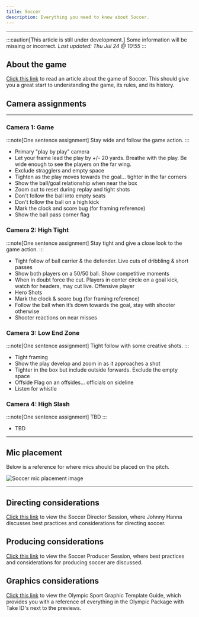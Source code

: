 ```yaml
---
title: Soccer
description: Everything you need to know about Soccer.
---
```



---
:::caution[This article is still under development.]
Some information will be missing or incorrect. *Last updated: Thu Jul 24 @ 10:55*
:::
## About the game
[Click this link](https://eliteclubs.com/soccer-101/) to read an article about the game of Soccer. This should give you a great start to understanding the game, its rules, and its history.

## Camera assignments
---
### Camera 1: Game
:::note[One sentence assignment]
Stay wide and follow the game action.
:::
- Primary "play by play" camera
- Let your frame lead the play by +/- 20 yards. Breathe with the play. Be wide enough to see the players on the far wing.
- Exclude stragglers and empty space
- Tighten as the play moves towards the goal... tighter in the far corners
- Show the ball/goal relationship when near the box
- Zoom out to reset during replay and tight shots
- Don't follow the ball into empty seats
- Don't follow the ball on a high kick
- Mark the clock and score bug (for framing reference)
- Show the ball pass corner flag

### Camera 2: High Tight
:::note[One sentence assignment]
Stay tight and give a close look to the game action.
:::
- Tight follow of ball carrier & the defender. Live cuts of dribbling & short passes
- Show both players on a 50/50 ball. Show competitive moments
- When in doubt force the cut. Players in center circle on a goal kick, watch for headers,
may cut live. Offensive player
- Hero Shots
- Mark the clock & score bug (for framing reference)
- Follow the ball when it’s down towards the goal, stay with shooter otherwise
- Shooter reactions on near misses

### Camera 3: Low End Zone
:::note[One sentence assignment]
Tight follow with some creative shots.
:::
- Tight framing
- Show the play develop and zoom in as it approaches a shot
- Tighter in the box but include outside forwards. Exclude the empty space
- Offside Flag on an offsides... officials on sideline
- Listen for whistle

### Camera 4: High Slash
:::note[One sentence assignment]
TBD
:::
- TBD
---

## Mic placement
Below is a reference for where mics should be placed on the pitch.

![Soccer mic placement image](https://raw.githubusercontent.com/Liberty-Broadcast-Experience/img/main/lacrosse-mic-placement.png)

---

## Directing considerations
[Click this link](https://www.dropbox.com/scl/fi/xw3jf05ihdp3dsf6x2cgs/Soccer-Tutorial-Director.mp4?rlkey=igyh7l5ycqw4p13dcjhjz6u1q&dl=0) to view the Soccer Director Session, where Johnny Hanna discusses best practices and considerations for directing soccer.
## Producing considerations
[Click this link](https://www.dropbox.com/scl/fi/49wjnqwae823nkr3gxko8/Soccer-Tutorial-Producer.mp4?rlkey=sspq77gr1jpkuctfoye2xohtn&dl=0) to view the Soccer Producer Session, where best practices and considerations for producing soccer are discussed.
## Graphics considerations
[Click this link](https://www.dropbox.com/scl/fi/ov26ga9z9mxttyvrc7kxo/OLYMPIC-SPORT-GRAPHIC-TEMPLATE-GUIDE.pdf?rlkey=ho93zib1lsobmx0t2ba3ycenn&dl=0) to view the Olympic Sport Graphic Template Guide, which provides you with a reference of everything in the Olympic Package with Take ID's next to the previews.
